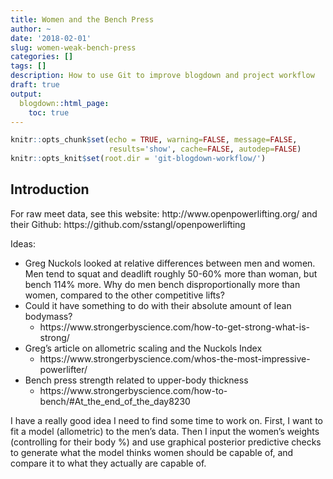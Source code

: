 ```yaml
---
title: Women and the Bench Press
author: ~
date: '2018-02-01'
slug: women-weak-bench-press
categories: []
tags: []
description: How to use Git to improve blogdown and project workflow 
draft: true
output:
  blogdown::html_page:
    toc: true 
---
```


```r
knitr::opts_chunk$set(echo = TRUE, warning=FALSE, message=FALSE, 
                      results='show', cache=FALSE, autodep=FALSE)
knitr::opts_knit$set(root.dir = 'git-blogdown-workflow/')
```

## Introduction

For raw meet data, see this website: http://www.openpowerlifting.org/ and their Github: https://github.com/sstangl/openpowerlifting


Ideas:

- Greg Nuckols looked at relative differences between men and women. Men tend to squat and deadlift roughly 50-60% more than woman, but bench 114% more. Why do men bench disproportionally more than women, compared to the other competitive lifts?
- Could it have something to do with their absolute amount of lean bodymass?
    - https://www.strongerbyscience.com/how-to-get-strong-what-is-strong/
- Greg's article on allometric scaling and the Nuckols Index
    - https://www.strongerbyscience.com/whos-the-most-impressive-powerlifter/
    
- Bench press strength related to upper-body thickness
    - https://www.strongerbyscience.com/how-to-bench/#At_the_end_of_the_day8230

I have a really good idea I need to find some time to work on. First, I want to fit a model (allometric) to the men's data. Then I input the women's weights (controlling for their body %) and use graphical posterior predictive checks to generate what the model thinks women should be capable of, and compare it to what they actually are capable of.





